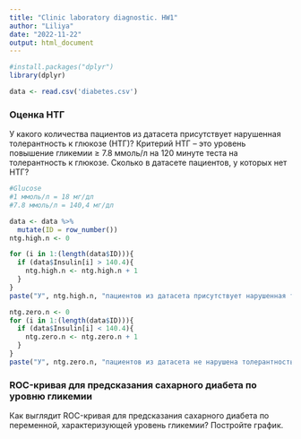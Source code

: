 ```yaml
---
title: "Clinic laboratory diagnostic. HW1"
author: "Liliya"
date: "2022-11-22"
output: html_document
---
```


```r

#install.packages("dplyr")
library(dplyr)

```


```r
data <- read.csv('diabetes.csv')
```

### Оценка НТГ

У какого количества пациентов из датасета присутствует нарушенная 
толерантность к глюкозе (НТГ)? 
Критерий НТГ – это уровень повышение гликемии 
≥ 7.8 ммоль/л на 120 минуте теста на толерантность к глюкозе. Сколько в датасете 
пациентов, у которых нет НТГ?

```r
#Glucose
#1 ммоль/л = 18 мг/дл
#7.8 ммоль/л = 140,4 мг/дл

data <- data %>%
  mutate(ID = row_number())
ntg.high.n <- 0

for (i in 1:(length(data$ID))){
  if (data$Insulin[i] > 140.4){
    ntg.high.n <- ntg.high.n + 1
  }
}
paste("У", ntg.high.n, "пациентов из датасета присутствует нарушенная толерантность к глюкозе (НТГ)")

ntg.zero.n <- 0
for (i in 1:(length(data$ID))){
  if (data$Insulin[i] < 140.4){
    ntg.zero.n <- ntg.zero.n + 1
  }
}
paste("У", ntg.zero.n, "пациентов из датасета не нарушена толерантность к глюкозе (НТГ)")

```

### ROC-кривая для предсказания сахарного диабета по уровню гликемии
Как выглядит ROC-кривая для предсказания сахарного диабета по переменной, 
характеризующей уровень гликемии? Постройте график.

```r

```


